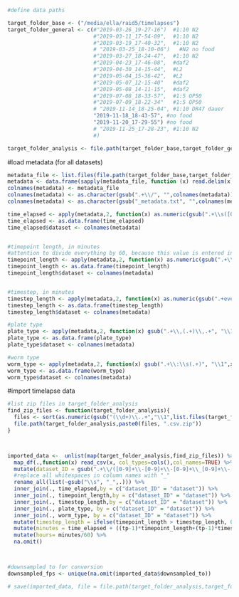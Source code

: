 

```r

#define data paths

target_folder_base <- ("/media/ella/raid5/timelapses")
target_folder_general <- c(#"2019-03-26_19-27-16")  #1:10 N2
                           #"2019-03-11_17-54-09",  #1:10 N2
                           #"2019-03-19_17-40-32",  #1:10 N2
                           # "2019-03-25_18-10-06")   #N2 no food
                           #"2019-03-27_18-24-47",  #1:10 N2
                           #"2019-04-23_17-46-08",  #daf2
                           #"2019-04-30_14-15-44",  #L2
                           #"2019-05-04_15-36-42",  #L2
                           #"2019-05-07_12-15-40"   #daf2
                           #"2019-05-08_14-11-15",  #daf2
                           #"2019-07-08_18-33-57",  #1:5 OP50
                           #"2019-07-09_18-22-34"   #1:5 OP50
                           # "2019-11-14_18-25-04", #1:10 DR47 dauer
                           "2019-11-18_18-43-57", #no food
                           "2019-11-20_17-29-55") #no food
                           # "2019-11-25_17-28-23", #1:10 N2
                           #)

target_folder_analysis <- file.path(target_folder_base,target_folder_general, "analysis")


```

#load metadata (for all datasets)
```r
metadata_file <- list.files(file.path(target_folder_base,target_folder_general),pattern=".+\\_metadata.txt$", full.names = TRUE)
metadata <- data.frame(sapply(metadata_file, function (x) read.delim(x,header=FALSE,check.names = FALSE)))
colnames(metadata) <- metadata_file
colnames(metadata) <- as.character(gsub(".+\\/", "",colnames(metadata)))
colnames(metadata) <- as.character(gsub("_metadata.txt", "",colnames(metadata)))

time_elapsed <- apply(metadata,2, function(x) as.numeric(gsub(".+\\s([0-9]+).*", "\\1",x[grepl("Time elapsed.+\\:\\s(.+)",x)])))
time_elapsed <- as.data.frame(time_elapsed)
time_elapsed$dataset <- colnames(metadata)


#timepoint length, in minutes
#attention to divide everything by 60, because this value is entered in seconds
timepoint_length <- apply(metadata,2, function(x) as.numeric(gsub(".+\\:\\s(.+)", "\\1",x[grepl("Timepoint length\\:\\s(.+)\\.",x)])))/60
timepoint_length <- as.data.frame(timepoint_length)
timepoint_length$dataset <- colnames(metadata)


#timestep, in minutes
timestep_length <- apply(metadata,2, function(x) as.numeric(gsub(".+every(.+)minutes\\.", "\\1",x[grepl(".+every(.+)minutes\\.",x)])))
timestep_length <- as.data.frame(timestep_length)
timestep_length$dataset <- colnames(metadata)

#plate type
plate_type <- apply(metadata,2, function(x) gsub(".+\\,(.+)\\,.+", "\\1",x[grepl("Timelapse plate type\\:",x)]))
plate_type <- as.data.frame(plate_type)
plate_type$dataset <- colnames(metadata)

#worm type
worm_type <- apply(metadata,2, function(x) gsub(".+\\:\\s(.+)", "\\1",x[grepl("Used line\\:",x)]))
worm_type <- as.data.frame(worm_type)
worm_type$dataset <- colnames(metadata)

```


#import timelapse data
```r
#list zip files in target_folder_analysis
find_zip_files <- function(target_folder_analysis){
  files <- sort(as.numeric(gsub("(\\d+)\\..+","\\1",list.files(target_folder_analysis,pattern=".zip"))))[1:70]
  file.path(target_folder_analysis,paste0(files, ".csv.zip"))
}



imported_data <-  unlist(map(target_folder_analysis,find_zip_files)) %>%
  map_df(.,function(x) read_csv(x, col_types=cols(),col_names=TRUE) %>% mutate(file_name=x)) %>%
  mutate(dataset_ID = gsub(".+\\/([0-9]+\\-[0-9]+\\-[0-9]+\\_[0-9]+\\-[0-9]+\\-[0-9]+)\\/.+", "\\1",file_name)) %>%
  #replace all whitespaces in column names with "_"
  rename_all(list(~gsub("\\s", "_",.))) %>%
  inner_join(., time_elapsed,by = c("dataset_ID" = "dataset")) %>%
  inner_join(., timepoint_length,by = c("dataset_ID" = "dataset")) %>%
  inner_join(., timestep_length,by = c("dataset_ID" = "dataset")) %>%
  inner_join(., plate_type, by = c("dataset_ID" = "dataset")) %>%
  inner_join(., worm_type, by = c("dataset_ID" = "dataset")) %>%
  mutate(timestep_length = ifelse(timepoint_length > timestep_length, 0,timestep_length-timepoint_length)) %>%
  mutate(minutes = time_elapsed + ((tp-1)*timepoint_length+(tp-1)*timestep_length)) %>%
  mutate(hours= minutes/60) %>%
  na.omit()



#downsampled to for conversion
downsampled_fps <- unique(na.omit(imported_data$downsampled_to))

# save(imported_data, file = file.path(target_folder_analysis,target_folder_general,".rds"))
```
